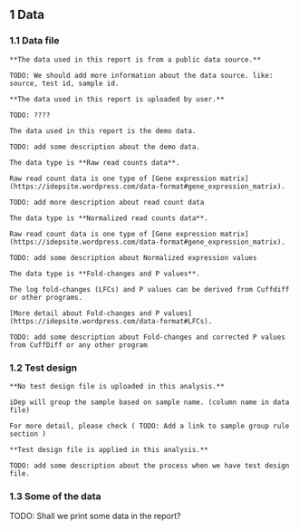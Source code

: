 ## 1 Data

### 1.1 Data file

```{asis, eval=(ReactVars$DataSource == 'Public')}

**The data used in this report is from a public data source.**

TODO: We should add more information about the data source. like: source, test id, sample id.

```

```{asis, eval=(ReactVars$DataSource == 'Client')}
**The data used in this report is uploaded by user.**

TODO: ????

```

```{asis, eval=(ReactVars$DataSource == 'Demo')}

The data used in this report is the demo data.

TODO: add some description about the demo data. 

```

```{asis, eval = (input$dataFileFormat == 1) }
The data type is **Raw read counts data**.

Raw read count data is one type of [Gene expression matrix](https://idepsite.wordpress.com/data-format#gene_expression_matrix).

TODO: add more description about read count data

```

```{asis, eval = (input$dataFileFormat == 2) }
The data type is **Normalized read counts data**.

Raw read count data is one type of [Gene expression matrix](https://idepsite.wordpress.com/data-format#gene_expression_matrix).

TODO: add some description about Normalized expression values

```

```{asis, eval = (input$dataFileFormat == 3) }
The data type is **Fold-changes and P values**.

The log fold-changes (LFCs) and P values can be derived from Cuffdiff or other programs.

[More detail about Fold-changes and P values](https://idepsite.wordpress.com/data-format#LFCs).

TODO: add some description about Fold-changes and corrected P values from CuffDiff or any other program

```

### 1.2 Test design

```{asis, eval=is.null(ReactVars$RawTestDesign)}

**No test design file is uploaded in this analysis.**

iDep will group the sample based on sample name. (column name in data file)

For more detail, please check ( TODO: Add a link to sample group rule section )

```

```{asis, eval!=is.null(ReactVars$RawTestDesign)}

**Test design file is applied in this analysis.**

TODO: add some description about the process when we have test design file.

```

### 1.3 Some of the data

TODO: Shall we print some data in the report?



